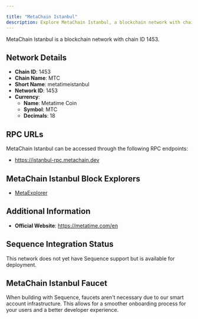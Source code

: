 ```yaml
---

title: "MetaChain Istanbul"
description: Explore MetaChain Istanbul, a blockchain network with chain ID 1453. Learn about its native currency, Metatime Coin, and how to interact with the network.
---
```




MetaChain Istanbul is a blockchain network with chain ID 1453.

## Network Details

- **Chain ID**: 1453
- **Chain Name**: MTC
- **Short Name**: metatimeistanbul
- **Network ID**: 1453
- **Currency**: 
  - **Name**: Metatime Coin
  - **Symbol**: MTC
  - **Decimals**: 18

## RPC URLs

MetaChain Istanbul can be accessed through the following RPC endpoints:

- https://istanbul-rpc.metachain.dev

## MetaChain Istanbul Block Explorers

- [MetaExplorer](https://istanbul-explorer.metachain.dev)

## Additional Information

- **Official Website**: https://metatime.com/en

## Sequence Integration Status

This network does not yet have Sequence support but is available for deployment.

## MetaChain Istanbul Faucet

When building with Sequence, faucets aren't necessary due to our smart account infrastructure. This allows for a smoother onboarding process for your users and a better developer experience.
